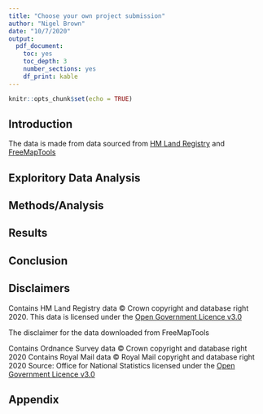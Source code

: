 ```yaml
---
title: "Choose your own project submission"
author: "Nigel Brown"
date: "10/7/2020"
output: 
  pdf_document:
    toc: yes
    toc_depth: 3
    number_sections: yes
    df_print: kable
---
```


```r
knitr::opts_chunk$set(echo = TRUE)
```

## Introduction

The data is made from data sourced from [HM Land Registry](https://www.gov.uk/government/statistical-data-sets/price-paid-data-downloads) and [FreeMapTools](https://www.freemaptools.com/download-uk-postcode-lat-lng.htm)



## Exploritory Data Analysis

## Methods/Analysis

## Results

## Conclusion


## Disclaimers

Contains HM Land Registry data © Crown copyright and database right 2020. This data is licensed under the [Open Government Licence v3.0](http://www.nationalarchives.gov.uk/doc/open-government-licence/version/3/)

The disclaimer for the data downloaded from FreeMapTools

Contains Ordnance Survey data © Crown copyright and database right 2020
Contains Royal Mail data © Royal Mail copyright and database right 2020
Source: Office for National Statistics licensed under the [Open Government Licence v3.0](http://www.nationalarchives.gov.uk/doc/open-government-licence/version/3/)

## Appendix
